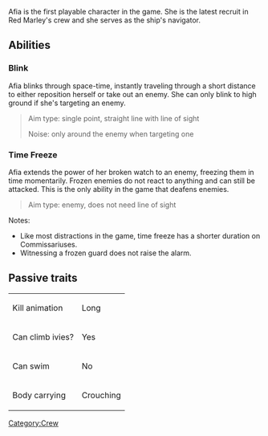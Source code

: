 Afia is the first playable character in the game. She is the latest recruit in Red Marley's crew and she serves as the ship's navigator.{{Character
 | name         = {{PAGENAME}}
 | image        = Portrait character AFIA MANICATO.png
 | imagecaption = 
 | nationality  = Jamaican
 | aliases      = The Navigator
 | role         = 
 | weapon       = Cutlass, Flintlock Pistol
 | signature    = 
 | passive      =  
 | archtypes    = 
}}

== Abilities ==

=== Blink ===
Afia blinks through space-time, instantly traveling through a short distance to either reposition herself or take out an enemy. She can only blink to high ground if she's targeting an enemy.<blockquote>Aim type: single point, straight line with line of sight

Noise: only around the enemy when targeting one</blockquote>


=== Time Freeze ===
Afia extends the power of her broken watch to an enemy, freezing them in time momentarily. Frozen enemies do not react to anything and can still be attacked. This is the only ability in the game that deafens enemies.<blockquote>Aim type: enemy, does not need line of sight</blockquote>Notes:

* Like most distractions in the game, time freeze has a shorter duration on Commissariuses.
* Witnessing a frozen guard does not raise the alarm.

== Passive traits ==
{| class="fandom-table"
|Kill animation
|Long
|-
|Can climb ivies?
|Yes
|-
|Can swim
|No
|-
|Body carrying
|Crouching
|}
[[Category:Crew]]
